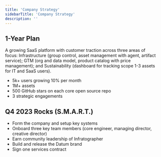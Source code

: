 ```yaml
---
title: 'Company Strategy'
sidebarTitle: 'Company Strategy'
description: ''
---
```


## 1-Year Plan

A growing SaaS platform with customer traction across three areas of focus: Infrastructure (group control, asset management with agent, artifact service); GTM (org and data model, product catalog with price management); and Sustainability (dashboard for tracking scope 1-3 assets for IT and SaaS users).

* 5k+ users growing 10% per month
* 1M+ assets 
* 500 GitHub stars on each core open source repo
* 3 strategic engagements 

## Q4 2023 Rocks (S.M.A.R.T.)

* Form the company and setup key systems
* Onboard three key team members (core engineer, managing director, creative director)
* Earn community leadership of Infratographer
* Build and release the Datum brand
* Sign one services contract
